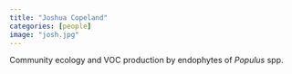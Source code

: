```yaml
---
title: "Joshua Copeland"
categories: [people]
image: "josh.jpg"
---
```


Community ecology and VOC production by endophytes of *Populus* spp. 
